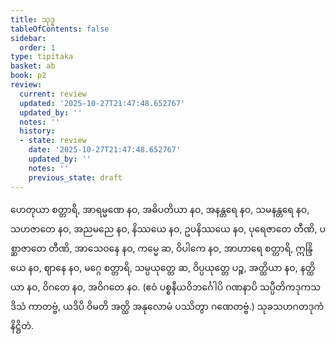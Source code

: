 ```yaml
---
title: သုဒ္ဓ
tableOfContents: false
sidebar:
  order: 1
type: tipitaka
basket: ab
book: p2
review:
  current: review
  updated: '2025-10-27T21:47:48.652767'
  updated_by: ''
  notes: ''
  history:
  - state: review
    date: '2025-10-27T21:47:48.652767'
    updated_by: ''
    notes: ''
    previous_state: draft
---
```



<ReviewStatus review={frontmatter.review} showDetails={true} />

<HypothesisAnnotation frontmatter={frontmatter} />

<DynamicBreadcrumb />

<Division number="176" book="p2" e="ch" v="38" p="436">

<Paragraph number="4463" book="p2">
ဟေတုယာ စတ္တာရိ, အာရမ္မဏေ နဝ, အဓိပတိယာ နဝ, အနန္တရေ နဝ, သမနန္တရေ နဝ, သဟဇာတေ နဝ, အညမညေ နဝ, နိဿယေ နဝ, ဥပနိဿယေ နဝ, ပုရေဇာတေ တီဏိ, ပစ္ဆာဇာတေ တီဏိ, အာသေဝနေ နဝ, ကမ္မေ ဆ, ဝိပါကေ နဝ, အာဟာရေ စတ္တာရိ, ဣန္ဒြိယေ နဝ, ဈာနေ နဝ, မဂ္ဂေ စတ္တာရိ, သမ္ပယုတ္တေ ဆ, ဝိပ္ပယုတ္တေ ပဉ္စ, အတ္ထိယာ နဝ, နတ္ထိယာ နဝ, ဝိဂတေ နဝ, အဝိဂတေ နဝ.
</Paragraph>

<Paragraph number="4464" book="p2">
(ဧဝံ ပစ္စနီယဝိဘင်္ဂေါပိ ဂဏနာပိ သပ္ပီတိကဒုကသဒိသံ ကာတဗ္ဗံ, ယဒိပိ ဝိမတိ အတ္ထိ အနုလောမံ ပဿိတွာ ဂဏေတဗ္ဗံ.)

</Paragraph>
</Division>

<Paragraph number="4465" type="center" book="p2">
သုခသဟဂတဒုကံ နိဋ္ဌိတံ.
</Paragraph>
